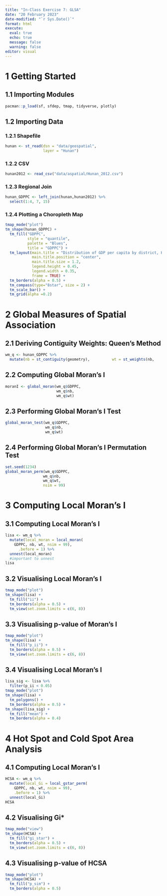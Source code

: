 ```yaml
---
title: "In-Class Exercise 7: GLSA"
date: "20 February 2023"
date-modified: "`r Sys.Date()`"
format: html
execute:
  eval: true
  echo: true
  message: false
  warning: false
editor: visual
---
```


# 1 Getting Started

## 1.1 Importing Modules

```r
pacman::p_load(sf, sfdep, tmap, tidyverse, plotly)
```

## 1.2 Importing Data

### 1.2.1 Shapefile

```r
hunan <- st_read(dsn = "data/geospatial", 
                 layer = "Hunan")
```

### 1.2.2 CSV

```r
hunan2012 <- read_csv("data/aspatial/Hunan_2012.csv")
```

### 1.2.3 Regional Join

```r
hunan_GDPPC <- left_join(hunan,hunan2012) %>%
  select(1:4, 7, 15)
```

### 1.2.4 Plotting a Choropleth Map

```r
tmap_mode("plot")
tm_shape(hunan_GDPPC) +
  tm_fill("GDPPC", 
          style = "quantile", 
          palette = "Blues",
          title = "GDPPC") +
  tm_layout(main.title = "Distribution of GDP per capita by district, Hunan Province",
            main.title.position = "center",
            main.title.size = 1.2,
            legend.height = 0.45, 
            legend.width = 0.35,
            frame = TRUE) +
  tm_borders(alpha = 0.5) +
  tm_compass(type="8star", size = 2) +
  tm_scale_bar() +
  tm_grid(alpha =0.2)
```

# 2 Global Measures of Spatial Association

## 2.1 Deriving Contiguity Weights: Queen's Method

```r
wm_q <- hunan_GDPPC %>%   
  mutate(nb = st_contiguity(geometry),          wt = st_weights(nb,                          style = "W"),          .before = 1)
```

## 2.2 Computing Global Moran's I

```r
moranI <- global_moran(wm_q$GDPPC,
                       wm_q$nb,
                       wm_q$wt)
```

## 2.3 Performing Global Moran's I Test

```r
global_moran_test(wm_q$GDPPC,
                  wm_q$nb,
                  wm_q$wt)
```

## 2.4 Performing Global Moran's I Permutation Test

```r
set.seed(1234)
global_moran_perm(wm_q$GDPPC,
                 wm_q$nb,
                 wm_q$wt,
                 nsim = 99)
```

# 3 Computing Local Moran's I

## 3.1 Computing Local Moran's I

```r
lisa <- wm_q %>%
  mutate(local_moran = local_moran(
    GDPPC, nb, wt, nsim = 99),
      .before = 1) %>%
  unnest(local_moran)
  #important to unnest
lisa
```

## 3.2 Visualising Local Moran's I

```r
tmap_mode("plot")
tm_shape(lisa) +
  tm_fill("ii") +
  tm_borders(alpha = 0.5) +
  tm_view(set.zoom.limits = c(6, 8))
```

## 3.3 Visualising p-value of Moran's I

```r
tmap_mode("plot")
tm_shape(lisa) +
  tm_fill("p_ii") +
  tm_borders(alpha = 0.5) +
  tm_view(set.zoom.limits = c(6, 8))
```

## 3.4 Visualising Local Moran's I

```r
lisa_sig <- lisa %>%
  filter(p_ii < 0.05)
tmap_mode("plot")
tm_shape(lisa) +
  tm_polygons() +
  tm_borders(alpha = 0.5) +
tm_shape(lisa_sig) +
  tm_fill("mean") +
  tm_borders(alpha = 0.4)
```

# 4 Hot Spot and Cold Spot Area Analysis

## 4.1 Computing Local Moran's I

```r
HCSA <- wm_q %>%
  mutate(local_Gi = local_gstar_perm(
    GDPPC, nb, wt, nsim = 99),
    .before = 1) %>%
  unnest(local_Gi)
HCSA
```

## 4.2 Visualising Gi\*

```r
tmap_mode("view")
tm_shape(HCSA) +
  tm_fill("gi_star") +
  tm_borders(alpha = 0.5) +
  tm_view(set.zoom.limits = c(6, 8))
```

## 4.3 Visualising p-value of HCSA

```r
tmap_mode("plot")
tm_shape(HCSA) +
  tm_fill("p_sim") +
  tm_borders(alpha = 0.5)
```
